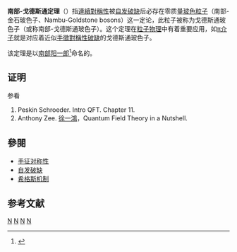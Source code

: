 {{multiple issues|
{{expand|time=2015-09-06T05:11:51+00:00}}
{{expert|time=2015-09-06T05:11:51+00:00}}
}}
'''南部-戈德斯通定理'''（{{lang|en|'''Nambu-Goldstone Theorem'''}}）指[[連續對稱性|連續對稱性]]被[[自发对称性破缺|自发破缺]]后必存在零质量[[玻色子|玻色粒子]]（南部-金石玻色子、Nambu-Goldstone bosons）这一定论，此粒子被称为戈德斯通玻色子（或称南部-戈德斯通玻色子）。这个定理在[[粒子物理学|粒子物理]]中有着重要应用，如[[π介子|π介子]]就是对应着近似[[手徵對稱性破缺|手徵對稱性破缺]]的戈德斯通玻色子。

该定理是以[[南部阳一郎|南部阳一郎]]<ref>{{Cite journal|title=Quasi-Particles and Gauge Invariance in the Theory of Superconductivity|url=https://link.aps.org/doi/10.1103/PhysRev.117.648|last=Nambu|first=Yoichiro|date=1960-02-01|journal=Physical Review|issue=3|doi=10.1103/PhysRev.117.648|volume=117|pages=648–663|language=en|issn=0031-899X}}</ref>命名的。

== 证明 ==
参看

# Peskin Schroeder. Intro QFT. Chapter 11.
# Anthony Zee. [[徐一鴻|徐一鴻]]，Quantum Field Theory in a Nutshell.

==參閱==
*[[手征对称性|手征对称性]]
*[[自发对称性破缺|自发破缺]]
*[[希格斯机制|希格斯机制]]

== 参考文献 ==
{{Reflist}}{{量子场论}}{{粒子物理學小作品}}

[[Category:量子场论|N]]
[[Category:粒子物理学|N]]
[[Category:凝聚體物理學|N]]
[[Category:物理定理|N]]